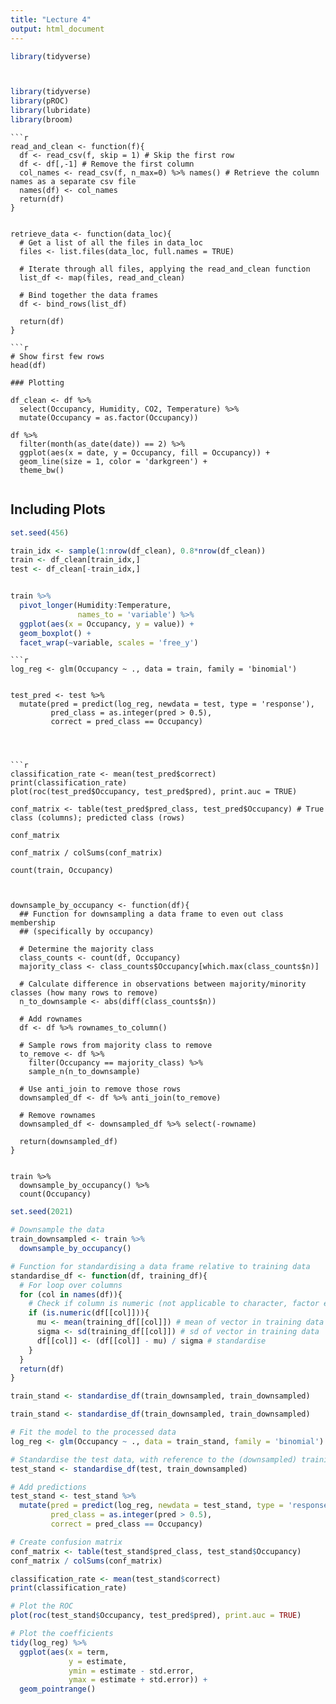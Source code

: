 ```yaml
---
title: "Lecture 4"
output: html_document
---
```


```r

library(tidyverse)



library(tidyverse)
library(pROC)
library(lubridate)
library(broom)

```


```
```r
read_and_clean <- function(f){
  df <- read_csv(f, skip = 1) # Skip the first row
  df <- df[,-1] # Remove the first column
  col_names <- read_csv(f, n_max=0) %>% names() # Retrieve the column names as a separate csv file
  names(df) <- col_names
  return(df)
}


retrieve_data <- function(data_loc){
  # Get a list of all the files in data_loc
  files <- list.files(data_loc, full.names = TRUE)
  
  # Iterate through all files, applying the read_and_clean function
  list_df <- map(files, read_and_clean) 
  
  # Bind together the data frames
  df <- bind_rows(list_df)
  
  return(df)
}
```

```
```r
# Show first few rows
head(df)

### Plotting

df_clean <- df %>%
  select(Occupancy, Humidity, CO2, Temperature) %>%
  mutate(Occupancy = as.factor(Occupancy))

df %>% 
  filter(month(as_date(date)) == 2) %>% 
  ggplot(aes(x = date, y = Occupancy, fill = Occupancy)) + 
  geom_line(size = 1, color = 'darkgreen') + 
  theme_bw()


```

## Including Plots
```r

set.seed(456)

train_idx <- sample(1:nrow(df_clean), 0.8*nrow(df_clean))
train <- df_clean[train_idx,]
test <- df_clean[-train_idx,]


train %>%
  pivot_longer(Humidity:Temperature,
               names_to = 'variable') %>% 
  ggplot(aes(x = Occupancy, y = value)) + 
  geom_boxplot() + 
  facet_wrap(~variable, scales = 'free_y')


```



```
```r
log_reg <- glm(Occupancy ~ ., data = train, family = 'binomial')


test_pred <- test %>% 
  mutate(pred = predict(log_reg, newdata = test, type = 'response'),
         pred_class = as.integer(pred > 0.5),
         correct = pred_class == Occupancy) 
         
         
         
```

```
```r

classification_rate <- mean(test_pred$correct)
print(classification_rate)
plot(roc(test_pred$Occupancy, test_pred$pred), print.auc = TRUE)

conf_matrix <- table(test_pred$pred_class, test_pred$Occupancy) # True class (columns); predicted class (rows)

conf_matrix

conf_matrix / colSums(conf_matrix)

count(train, Occupancy)



downsample_by_occupancy <- function(df){
  ## Function for downsampling a data frame to even out class membership 
  ## (specifically by occupancy)
  
  # Determine the majority class
  class_counts <- count(df, Occupancy)
  majority_class <- class_counts$Occupancy[which.max(class_counts$n)]
  
  # Calculate difference in observations between majority/minority classes (how many rows to remove)
  n_to_downsample <- abs(diff(class_counts$n))
  
  # Add rownames
  df <- df %>% rownames_to_column()
  
  # Sample rows from majority class to remove
  to_remove <- df %>% 
    filter(Occupancy == majority_class) %>%
    sample_n(n_to_downsample)
  
  # Use anti_join to remove those rows
  downsampled_df <- df %>% anti_join(to_remove)
  
  # Remove rownames
  downsampled_df <- downsampled_df %>% select(-rowname)
  
  return(downsampled_df)
}


train %>% 
  downsample_by_occupancy() %>% 
  count(Occupancy)

```

```r

set.seed(2021)

# Downsample the data
train_downsampled <- train %>% 
  downsample_by_occupancy() 

# Function for standardising a data frame relative to training data 
standardise_df <- function(df, training_df){
  # For loop over columns
  for (col in names(df)){
    # Check if column is numeric (not applicable to character, factor etc.)
    if (is.numeric(df[[col]])){
      mu <- mean(training_df[[col]]) # mean of vector in training data
      sigma <- sd(training_df[[col]]) # sd of vector in training data
      df[[col]] <- (df[[col]] - mu) / sigma # standardise
    }
  }
  return(df)
}

train_stand <- standardise_df(train_downsampled, train_downsampled)
```


```r
train_stand <- standardise_df(train_downsampled, train_downsampled)

# Fit the model to the processed data
log_reg <- glm(Occupancy ~ ., data = train_stand, family = 'binomial')

# Standardise the test data, with reference to the (downsampled) training data
test_stand <- standardise_df(test, train_downsampled)

# Add predictions
test_stand <- test_stand %>% 
  mutate(pred = predict(log_reg, newdata = test_stand, type = 'response'),
         pred_class = as.integer(pred > 0.5),
         correct = pred_class == Occupancy)

# Create confusion matrix
conf_matrix <- table(test_stand$pred_class, test_stand$Occupancy) 
conf_matrix / colSums(conf_matrix)

classification_rate <- mean(test_stand$correct)
print(classification_rate)

# Plot the ROC
plot(roc(test_stand$Occupancy, test_pred$pred), print.auc = TRUE)

# Plot the coefficients
tidy(log_reg) %>% 
  ggplot(aes(x = term, 
             y = estimate, 
             ymin = estimate - std.error,
             ymax = estimate + std.error)) + 
  geom_pointrange()



```

